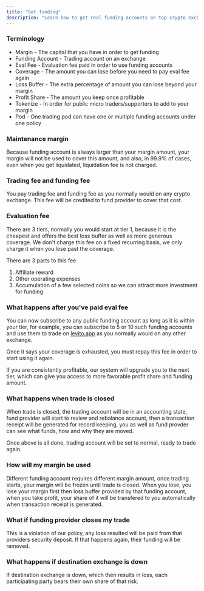 ```yaml
---
title: "Get funding"
description: "Learn how to get real funding accounts on top crypto exchanges and start trading with leverage."
---
```


### Terminology

- Margin - The capital that you have in order to get funding
- Funding Account - Trading account on an exchange
- Eval Fee - Evaluation fee paid in order to use funding accounts
- Coverage - The amount you can lose before you need to pay eval fee again
- Loss Buffer - The extra percentage of amount you can lose beyond your margin
- Profit Share - The amount you keep once profitable
- Tokenize - In order for public micro traders/supporters to add to your margin
- Pod - One trading pod can have one or multiple funding accounts under one policy

### Maintenance margin

Because funding account is always larger than your margin amount, your margin will not be used to cover this amount, and also, in 99.9% of cases, even when you get liquidated, liquidation fee is not charged.

### Trading fee and funding fee

You pay trading fee and funding fee as you normally would on any crypto exchange. This fee will be credited to fund provider to cover that cost.

### Evaluation fee

There are 3 tiers, normally you would start at tier 1, because it is the cheapest and offers the best loss buffer as well as more generous coverage. We don't charge this fee on a fixed recurring basis, we only charge it when you lose past the coverage.

There are 3 parts to this fee

1. Affiliate reward
2. Other operating expenses
3. Accumulation of a few selected coins so we can attract more investment for funding

### What happens after you've paid eval fee

You can now subscribe to any public funding account as long as it is within your tier, for example, you can subscribe to 5 or 10 such funding accounts and use them to trade on [levito.app](http://levito.app) as you normally would on any other exchange.

Once it says your coverage is exhausted, you must repay this fee in order to start using it again.

If you are consistently profitable, our system will upgrade you to the next tier, which can give you access to more favorable profit share and funding amount.

### What happens when trade is closed

When trade is closed, the trading account will be in an accounting state, fund provider will start to review and rebalance account, then a transaction receipt will be generated for record keeping, you as well as fund provder can see what funds, how and why they are moved.

Once above is all done, trading account will be set to normal, ready to trade again.

### How will my margin be used

Different funding account requires different margin amount, once trading starts, your margin will be frozen until trade is closed. When you lose, you lose your margin first then loss buffer provided by that funding account, when you take profit, your share of it will be transfered to you automatically when transaction receipt is generated.

### What if funding provider closes my trade

This is a violation of our policy, any loss resulted will be paid from that providers security deposit. If that happens again, their funding will be removed.

### What happens if destination exchange is down

If destination exchange is down, which then results in loss, each participating party bears their own share of that risk.